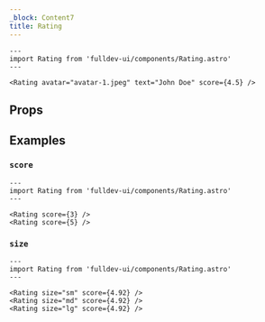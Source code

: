 ```yaml
---
_block: Content7
title: Rating
---
```



```astro live
---
import Rating from 'fulldev-ui/components/Rating.astro'
---

<Rating avatar="avatar-1.jpeg" text="John Doe" score={4.5} />
```

## Props

<Props />

## Examples

### `score`

```astro live
---
import Rating from 'fulldev-ui/components/Rating.astro'
---

<Rating score={3} />
<Rating score={5} />
```

### `size`

```astro live
---
import Rating from 'fulldev-ui/components/Rating.astro'
---

<Rating size="sm" score={4.92} />
<Rating size="md" score={4.92} />
<Rating size="lg" score={4.92} />
```
